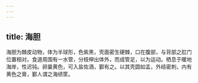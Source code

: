 ```yaml
---
---
---
```

title: 海胆
---



海胆为棘皮动物，体为半球形，色紫黑，壳面密生硬棘，口在腹部，与背部之肛门位置相对。食道周围有一水管，分枝伸出体外，而成管足，以为运动。栖息于暖地海岸，性迟钝。卵巢黄色，可入盐佐酒，鄞有之。以其壳圆如盂，外结密刺，内有黄色之膏，鄞人谓之海绩筐。